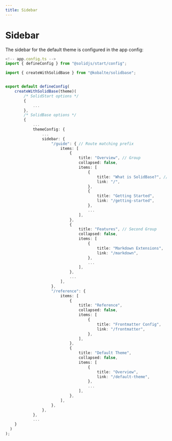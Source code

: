 ```yaml
---
title: Sidebar
---
```


# Sidebar

The sidebar for the default theme is configured in the app config:

```ts
<!-- app.config.ts -->
import { defineConfig } from "@solidjs/start/config";

import { createWithSolidBase } from "@kobalte/solidbase";


export default defineConfig(
	createWithSolidBase(theme)(
		/* SolidStart options */
		{
			...
		},
		/* SolidBase options */
		{
			...
			themeConfig: {
				...
				sidebar: {
					"/guide": { // Route matching prefix
						items: [
							{
								title: "Overview", // Group
								collapsed: false,
								items: [
									{
										title: "What is SolidBase?", // Item
										link: "/",
									},
									{
										title: "Getting Started",
										link: "/getting-started",
									},
									...
								],
							},
							{
								title: "Features", // Second Group
								collapsed: false,
								items: [
									{
										title: "Markdown Extensions",
										link: "/markdown",
									},
									...
								],
							},
							...
						],
					},
					"/reference": {
						items: [
							{
								title: "Reference",
								collapsed: false,
								items: [
									{
										title: "Frontmatter Config",
										link: "/frontmatter",
									},
								],
							},
							{
								title: "Default Theme",
								collapsed: false,
								items: [
									{
										title: "Overview",
										link: "/default-theme",
									},
									...
								],
							},
						],
					},
				},
			},
			...
    }
  )
);

```
